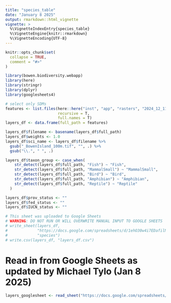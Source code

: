 ```yaml
---
title: "species_table"
date: "January 8 2025"
output: rmarkdown::html_vignette
vignette: >
  %\VignetteIndexEntry{species_table}
  %\VignetteEngine{knitr::rmarkdown}
  %\VignetteEncoding{UTF-8}
---
```


```r
knitr::opts_chunk$set(
  collapse = TRUE,
  comment = "#>"
)
```

```r
library(bowen.biodiversity.webapp)
library(here)
library(stringr)
library(dplyr)
library(googlesheets4)
```

```r
# select only SDMs
features <- list.files(here::here("inst", "app", "rasters", "2024_12_11_SDM_100m_Bowen_Island"),
                       recursive = T,
                       full.names = T)
layers_df <- data.frame(full_path = features)

layers_df$filename <- basename(layers_df$full_path)
layers_df$weights <- 1.0
layers_df$sci_name <- layers_df$filename %>%
  gsub("_BowenIsland_100m.tif", "", .) %>%
  gsub("\\.", " ", .)

layers_df$taxon_group <- case_when(
    str_detect(layers_df$full_path, "Fish") ~ "Fish",
    str_detect(layers_df$full_path, "MammalSmall") ~ "MammalSmall",
    str_detect(layers_df$full_path, "Bird") ~ "Bird",
    str_detect(layers_df$full_path, "Amphibian") ~ "Amphibian",
    str_detect(layers_df$full_path, "Reptile") ~ "Reptile"
  )

layers_df$prov_status <- ""
layers_df$fed_status <- ""
layers_df$IUCN_status <- ""

# This sheet was uploaded to Google Sheets
# WARNING: DO NOT RUN OR WILL OVERWRITE MANUAL INPUT TO GOOGLE SHEETS
# write_sheet(layers_df, 
#             "https://docs.google.com/spreadsheets/d/1ehO30w4i7EDafilNyRpq3sgc86fm8g_TmYMI4ql3qms/edit?usp=sharing",
#             "species")
# write.csv(layers_df, "layers_df.csv")
```

# Read in from Google Sheets as updated by Michael Tylo (Jan 8 2025)
```r
layers_googlesheet <- read_sheet("https://docs.google.com/spreadsheets/d/1ehO30w4i7EDafilNyRpq3sgc86fm8g_TmYMI4ql3qms/edit?usp=sharing")
```


